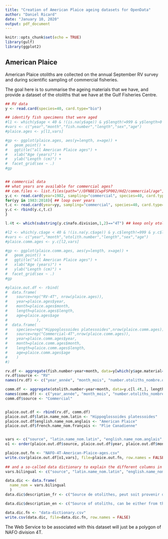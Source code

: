 ```yaml
---
title: "Creation of American Plaice ageing datasets for OpenData"
author: "Daniel Ricard"
date: "January 10, 2020"
output: pdf_document
---
```


```r
knitr::opts_chunk$set(echo = TRUE)
library(gulf)
library(ggplot2)
```

## American Plaice
American Plaice otoliths are collected on the annual September RV survey and during scientific sampling of commercial fisheries.

The goal here is to summarise the ageing materials that we have, and provide a dataset of the otoliths that we have at the Gulf Fisheries Centre.


```r
## RV data
y <- read.card(species=40, card.type="bio")

## identify fish specimens that were aged
#l1 <- which(y$age < 40 & !(is.na(y$age)) & y$length!=999 & y$length>0 & y$age!=0)
#vars <- c("year","month","fish.number","length","sex","age")
#plaice.ages <- y[l1,vars]

#gp <- ggplot(plaice.ages, aes(y=length, x=age)) + 
#	geom_point() + 
#	ggtitle("all American Plaice ages") + 
#	xlab("Age (years)") + 
#	ylab("Length (cm)") + 
#  facet_grid(sex ~ .)
#gp


## commercial data
## what years are available for commercial ages?
## com.files <- list.files(path="//DFNBE1CwpFSP002/Hd2/commercial/age", pattern="plaage")
y.c <- read.card(year=1982, sampling="commercial", species=40, card.type="age") ## this loads all pre-1982 commercial ages
for(yy in 1983:2018){ ## loop over years
t.c <- read.card(year=yy, sampling="commercial", species=40, card.type="age")
y.c <- rbind(y.c,t.c)
}

l.4t <- which(substring(y.c$nafo.division,1,2)=="4T") ## keep only otoliths collected in NAFO 4T

#l2 <- which(y.c$age < 40 & !(is.na(y.c$age)) & y.c$length!=999 & y.c$length>0 & y.c$age!=0)
#vars <- c("year","month","otolith.number","length","sex","age")
#plaice.comm.ages <- y.c[l2,vars]

#gp <- ggplot(plaice.comm.ages, aes(y=length, x=age)) + 
#	geom_point() + 
#	ggtitle("all American Plaice ages") + 
#	xlab("Age (years)") + 
#	ylab("Length (cm)") + 
#  facet_grid(sex ~ .)
#gp

#plaice.out.df <- rbind(
#  data.frame(
#    source=rep("RV-4T", nrow(plaice.ages)),
#    year=plaice.ages$year,
#    month=plaice.ages$month,
#    length=plaice.ages$length,
#    age=plaice.ages$age
#             ),
#  data.frame(
#    species=rep("Hippoglossoides platessoides",nrow(plaice.comm.ages)),
#    source=rep("Commercial-4T",nrow(plaice.comm.ages)),
#    year=plaice.comm.ages$year,
#    month=plaice.comm.ages$month,
#    length=plaice.comm.ages$length,
#    age=plaice.comm.ages$age
#    )
#)

rv.df <- aggregate(fish.number~year+month, data=y[which(y$age.material==1),], length)
rv.df$source <- "RV"
names(rv.df) <- c("year_année", "month_mois", "number.otoliths_nombre.otolithes")

comm.df <- aggregate(otolith.number~year+month, data=y.c[l.4t,], length)
names(comm.df) <- c("year_année", "month_mois", "number.otoliths_nombre.otolithes")
comm.df$source <- "Commercial"


plaice.out.df <- rbind(rv.df, comm.df)
plaice.out.df$latin.name_nom.latin <- "Hippoglossoides platessoides"
plaice.out.df$english.name_nom.anglais <- "American Plaice"
plaice.out.df$french.name_nom.français <- "Plie Canadienne"


vars <- c("source", "latin.name_nom.latin", "english.name_nom.anglais", "french.name_nom.français", "year","month","number.otoliths_nombre.otolithes")
o1 <- order(plaice.out.df$source, plaice.out.df$year, plaice.out.df$month)

plaice.out.fn <- "NAFO-4T-American-Plaice-ages.csv"
write.csv(plaice.out.df[o1,vars], file=plaice.out.fn, row.names = FALSE)
  
## and a so-called data dictionary to explain the different columns in the CSV file
vars.bilingual <- c("source", "latin.name_nom.latin", "english.name_nom.anglais", "french.name_nom.français", "year_année","month_mois","number.otoliths_nombre.otolithes")

data.dic <- data.frame(
  name_nom = vars.bilingual
  )
data.dic$description_fr <- c("Source de otolithes, peut soit provenir du relevé par navire de recherche (Research Vessel (RV)) ou d'échantillonnage des pêches commerciales (Commercial)", "Nom latin de l'espèce", "Nom anglais de l'espèce", "Nom français de l'espèce", "Année d'échantillonnage des otolithes", "Mois d'échantillonnage des otolithes", "Nombre d'otolithes dans la collection")

data.dic$description_en <- c("Source of otoliths, can be either from the Research Vessel (RV) survey or from commercial sampling (Commercial)", "Latin name of the species", "English name of the species", "French name of the species", "Year when otoliths were collected", "Month when otolith were collected", "Number of otoliths in collection")

data.dic.fn <- "data-dictionary.csv"
write.csv(data.dic, file=data.dic.fn, row.names = FALSE)
```

The Web Service to be associated with this dataset will just be a polygon of NAFO division 4T.



